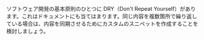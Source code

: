 ソフトウェア開発の基本原則のひとつに DRY（Don't Repeat Yourself）があります。これはドキュメントにも当てはまります。同じ内容を複数箇所で繰り返している場合は、内容を同期させるためにカスタムのスニペットを作成することを検討しましょう。